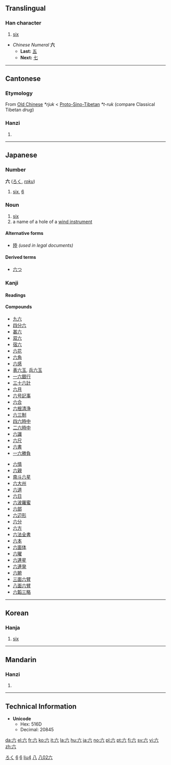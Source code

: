 {{see|大}}
<!--{{see|陸}}--><!-- may be replaced by zh-forms -->
==Translingual==
{{stroke order|type=animate}}

===Han character===
{{Han char|rn=12|rad=八|as=02|sn=4|four=0080<sub>0</sub>|canj=卜金 (YC)}}

# [[six]]

*''Chinese Numeral'' '''六'''
**'''Last:''' [[五]]
**'''Next:''' [[七]]

----

==Cantonese==

===Etymology===
From [[Old Chinese]] ''*rjuk'' < [[Proto-Sino-Tibetan]] ''*t-ruk'' (compare Classical Tibetan ''drug'')

===Hanzi===
{{yue-hanzi|jyut=|y=[[luk6]]}}

# {{defn|Cantonese}}

----

==Japanese==

===Number===
'''六''' ([[ろく]], ''[[roku]]'')

# [[six]], [[6]]

===Noun===
{{ja-noun|k|hira=ろく|rom=roku}}

# [[six]]
# a name of a hole of a [[wind instrument]]

====Alternative forms====
*[[陸]] ''(used in legal documents)''

====Derived terms====
*[[六つ]]

===Kanji===
{{ja-kanji|grade=|rs=八02}}

====Readings====
{{ja-readings|on=[[ろく]] (''roku'') [[りく]] (''riku'')|kun=[[む]] (''mu''), [[むつ]] ([[六つ]], ''mutsu''), [[むっつ]] ([[六つ]], ''muttsu''), [[むい]] (''mui'')|nanori=[[く]] (''ku''), [[むつ]] (''mutsu''), [[ろっ]] (''rot''), [[ろつ]] (''rotsu'')}}

====Compounds====
{{top2}}
*[[九六]]
*[[四分六]]
*[[甚六]]
*[[双六]]
*[[宿六]]
*[[六花]]
*[[六角]]
*[[六感]]
*[[表六玉]], [[兵六玉]]
*[[一六銀行]]
*[[三十六計]]
*[[六月]]
*[[六号記事]]
*[[六合]]
*[[六根清浄]]
*[[六三制]]
*[[四六時中]]
*[[二六時中]]
*[[六識]]
*[[六尺]]
*[[六書]]
*[[一六勝負]]
{{mid2}}
*[[六情]]
*[[六親]]
*[[南斗六星]]
*[[六大州]]
*[[六道]]
*[[六日]]
*[[六波羅蜜]]
*[[六部]]
*[[六辺形]]
*[[六分]]
*[[六方]]
*[[六法全書]]
*[[六本]]
*[[六面体]]
*[[六曜]]
*[[六連星]]
*[[六連発]]
*[[六腑]]
*[[三面六臂]]
*[[八面六臂]]
*[[六韜三略]]
{{bottom}}

[[Category:1000 Japanese basic words|ろく]]
[[Category:Japanese numbers|6]]

----

==Korean==

===Hanja===
{{ko-hanja|hangeul=[[륙]]([[육]])|rv=ryuk(yuk)|mr=ryuk(yuk)|y=lyuk(<sup>l</sup>yuk)|eumhun=여섯|ehrv=yeoseot|ehmr=yŏsŏt|ehy=yeses}}

# [[six]]

[[Category:Korean numbers|6]]

----

==Mandarin==

===Hanzi===
{{cmn-hanzi|pin=[[liù]] ([[liu4]])|wg=[[liu4|liu<sup>4</sup>]]}}

# {{defn|Mandarin}}

[[Category:zh-cn:Numbers|liu4]]
[[Category:zh-tw:Numbers|八]]

----

==Technical Information==
*'''Unicode'''
**Hex: 516D
**Decimal: 20845

[[Category:Grade 1 kanji|八02六]]

[[da:六]]
[[el:六]]
[[fr:六]]
[[ko:六]]
[[it:六]]
[[la:六]]
[[hu:六]]
[[ja:六]]
[[no:六]]
[[pl:六]]
[[pt:六]]
[[fi:六]]
[[sv:六]]
[[vi:六]]
[[zh:六]]